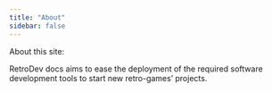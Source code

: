 ```yaml
---
title: "About"
sidebar: false
---
```


About this site:

RetroDev docs aims to ease the deployment of the required software development tools to start new retro-games' projects.
